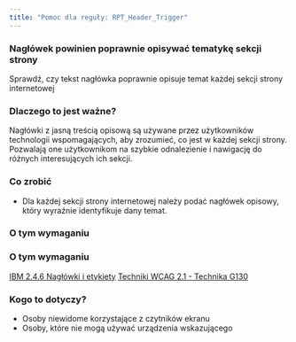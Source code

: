 ```yaml
---
title: "Pomoc dla reguły: RPT_Header_Trigger"
---
```


<div className="toolHelp">
<Row>
<Column colLg={16} colMd={8} colSm={4} className="toolHead">

### Nagłówek powinien poprawnie opisywać tematykę sekcji strony

<div id="locLevel"></div>

Sprawdź, czy tekst nagłówka poprawnie opisuje temat każdej sekcji strony internetowej

</Column>
</Row>
<Row>
<Column colLg={11} colMd={5} colSm={4} className="toolMain">

### Dlaczego to jest ważne?

Nagłówki z jasną treścią opisową są używane przez użytkowników technologii wspomagających, aby zrozumieć, co jest w każdej sekcji strony. Pozwalają one użytkownikom na szybkie odnalezienie i nawigację do różnych interesujących ich sekcji.

<div id="locSnippet"></div>

### Co zrobić

* Dla każdej sekcji strony internetowej należy podać nagłówek opisowy, który wyraźnie identyfikuje dany temat.

</Column>
<Column colLg={5} colMd={3} colSm={4} className="toolLeft">

### O tym wymaganiu

### O tym wymaganiu

[IBM 2.4.6 Nagłówki i etykiety](http://www.ibm.com/able/guidelines/ci162/headings_and_labels.html)
[Techniki WCAG 2.1 - Technika G130](https://www.w3.org/WAI/WCAG21/Techniques/general/G130)

### Kogo to dotyczy?

 * Osoby niewidome korzystające z czytników ekranu
 * Osoby, które nie mogą używać urządzenia wskazującego

</Column>
</Row>
</div>

